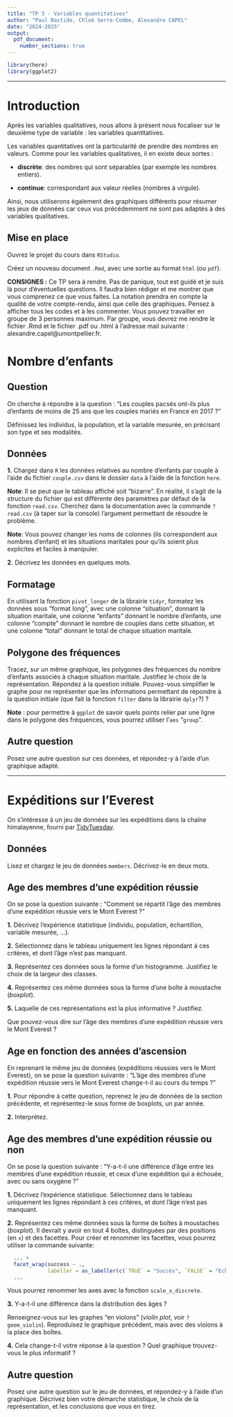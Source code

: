 ---
title: "TP 3 - Variables quantitatives"
author: "Paul Bastide, Chloé Serre-Combe, Alexandre CAPEL"
date: "2024-2025"
output: 
  pdf_document:
    number_sections: true
---

```{r setup, include = FALSE}
library(here)
library(ggplot2)
```

-----

# Introduction {-}

Après les variables qualitatives, nous allons à présent nous focaliser sur le deuxième type de variable : les variables quantitatives.

Les variables quantitatives ont la particularité de prendre des nombres en valeurs. Comme pour les variables qualitatives, il en existe deux sortes : 

* **discrète**: des nombres qui sont séparables (par exemple les nombres entiers).

* **continue**: correspondant aux valeur réelles (nombres à virgule).

Ainsi, nous utiliserons également des graphiques différents pour résumer les jeux de données car ceux vus précédemment ne sont pas adaptés à des variables qualitatives.

## Mise en place {-}

Ouvrez le projet du cours dans `RStudio`.

Créez un nouveau document `.Rmd`, avec une sortie au format `html` (ou `pdf`).

**CONSIGNES :**
Ce TP sera à rendre. Pas de panique, tout est guidé et je suis là pour d'éventuelles questions. Il faudra bien rédiger et me montrer que vous comprenez ce que vous faites. La notation prendra en compte la qualité de votre compte-rendu, ainsi que celle des graphiques. Pensez à afficher tous les codes et à les commenter. Vous pouvez travailler en groupe de 3 personnes maximum. Par groupe, vous devrez me rendre le fichier .Rmd et le fichier .pdf ou .html à l'adresse mail suivante : alexandre.capel@umontpellier.fr.

# Nombre d'enfants

## Question

On cherche à répondre à la question :
"Les couples pacsés ont-ils plus d'enfants de moins de 25 ans que les couples mariés en France en 2017 ?"

Définissez les individus, la population, et la variable mesurée, en précisant son type et ses modalités.

## Données

**1.** Chargez dans `R` les données relatives au nombre d'enfants par couple à l'aide du fichier `couple.csv` dans le dossier `data` à l'aide de la fonction `here`.

**Note**: Il se peut que le tableau affiché soit "bizarre". En réalité, il s'agit de la structure du fichier qui est différente des paramètres par défaut de la fonction `read.csv`. Cherchez dans la documentation avec la commande `?read.csv` (à taper sur la console) l'argument permettant de résoudre le problème.

**Note**: Vous pouvez changer les noms de colonnes (ils correspondent aux nombres d'enfant) et les situations maritales pour
qu'ils soient plus explicites et faciles à manipuler.

**2.** Décrivez les données en quelques mots.

## Formatage

En utilisant la fonction `pivot_longer` de la librairie `tidyr`, formatez les données sous 
"format long",
avec une colonne "situation", donnant la situation maritale,
une colonne "enfants" donnant le nombre d'enfants, 
une colonne "compte" donnant le nombre de couples dans cette situation,
et une colonne "total" donnant le total de chaque situation maritale.


## Polygone des fréquences

Tracez, sur un même graphique, les polygones des fréquences du nombre d'enfants
associés à chaque situation maritale.
Justifiez le choix de la représentation.
Répondez à la question initiale.
Pouvez-vous simplifier le graphe pour ne représenter que les informations permettant de répondre à la question initiale (que fait la fonction `filter` dans la librairie `dplyr`?) ?

**Note** : pour permettre à `ggplot` de savoir quels points relier par une ligne dans le polygone des fréquences, vous pourrez utiliser l'`aes` "`group`".

## Autre question 

Posez une autre question sur ces données, et répondez-y à l'aide d'un graphique adapté.

-----

# Expéditions sur l'Everest

On s'intéresse à un jeu de données sur les expéditions dans la chaîne himalayenne,
fourni par [TidyTuesday](https://github.com/rfordatascience/tidytuesday/blob/master/data/2020/2020-09-22/readme.md).


## Données

Lisez et chargez le jeu de données `members`. Décrivez-le en deux mots.

## Age des membres d'une expédition réussie

On se pose la question suivante :
"Comment se répartit l'âge des membres d'une expédition réussie vers le Mont Everest ?"

**1.** Décrivez l'expérience statistique (individu, population, échantillon, variable mesurée, ...).

**2.** Sélectionnez dans le tableau uniquement les lignes répondant à ces critères, et
dont l'âge n'est pas manquant.

**3.** Représentez ces données sous la forme d'un histogramme.
Justifiez le choix de la largeur des classes.

**4.** Représentez ces même données sous la forme d'une boîte à moustache (*boxplot*).

**5.** Laquelle de ces représentations est la plus informative ? Justifiez.

Que pouvez-vous dire sur l'âge des membres d'une expédition réussie vers le Mont Everest ?

## Age en fonction des années d'ascension

En reprenant le même jeu de données (expéditions réussies vers le Mont Everest),
on se pose la question suivante : 
"L'âge des membres d'une expédition réussie vers le Mont Everest change-t-il au cours
du temps ?"

**1.** Pour répondre à cette question, reprenez le jeu de données de la section précédente,
et représentez-le sous forme de boxplots, un par année.

**2.** Interprétez.

## Age des membres d'une expédition réussie ou non

On se pose la question suivante :
"Y-a-t-il une différence d'âge entre les membres d'une expédition réussie,
et ceux d'une expédition qui a échouée, avec ou sans oxygène ?"

**1.** Décrivez l'expérience statistique.
Sélectionnez dans le tableau uniquement les lignes répondant à ces critères, et
dont l'âge n'est pas manquant.

**2.** Représentez ces même données sous la forme de boîtes à moustaches (*boxplot*).
Il devrait y avoir en tout 4 boîtes, distinguées par des positions (en `x`) et des facettes.
Pour créer et renommer les facettes, vous pourrez utiliser la commande suivante:
```{r eval = FALSE}
  ... +
  facet_wrap(success ~ .,
             labeller = as_labeller(c(`TRUE` = "Succès", `FALSE` = "Echec"))) +
  ...
```
Vous pourrez renommer les axes avec la fonction `scale_x_discrete`.

**3.** Y-a-t-il une différence dans la distribution des âges ?

Renseignez-vous sur les graphes "en violons" (*violin plot*, voir `?geom_violin`).
Reproduisez le graphique précédent, mais avec des violons à la place des boîtes.

**4.** Cela change-t-il votre réponse à la question ?
Quel graphique trouvez-vous le plus informatif ?

## Autre question

Posez une autre question sur le jeu de données, et répondez-y à l'aide d'un graphique.
Décrivez bien votre démarche statistique, le choix de la représentation, et les conclusions que vous en tirez.
